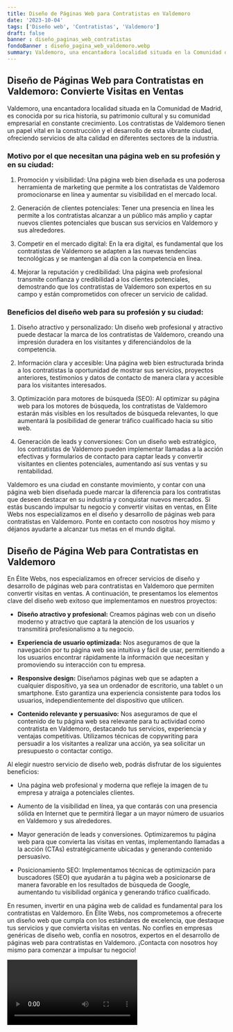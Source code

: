 ```yaml
---
title: Diseño de Páginas Web para Contratistas en Valdemoro
date: '2023-10-04'
tags: ['Diseño web', 'Contratistas', 'Valdemoro']
draft: false
banner : diseño_paginas_web_contratistas
fondoBanner : diseño_pagina_web_valdemoro.webp
summary: Valdemoro, una encantadora localidad situada en la Comunidad de Madrid, es conocida por su rica historia, su patrimonio cultural y su comunidad empresarial en constante crecimiento. Los contratistas de Valdemoro tienen un papel vital en la construcción y el desarrollo de esta vibrante ciudad, ofreciendo servicios de alta calidad en diferentes sectores de la industria.
---
```


## Diseño de Páginas Web para Contratistas en Valdemoro: Convierte Visitas en Ventas

Valdemoro, una encantadora localidad situada en la Comunidad de Madrid, es conocida por su rica historia, su patrimonio cultural y su comunidad empresarial en constante crecimiento. Los contratistas de Valdemoro tienen un papel vital en la construcción y el desarrollo de esta vibrante ciudad, ofreciendo servicios de alta calidad en diferentes sectores de la industria.

### Motivo por el que necesitan una página web en su profesión y en su ciudad:

1. Promoción y visibilidad: Una página web bien diseñada es una poderosa herramienta de marketing que permite a los contratistas de Valdemoro promocionarse en línea y aumentar su visibilidad en el mercado local.

2. Generación de clientes potenciales: Tener una presencia en línea les permite a los contratistas alcanzar a un público más amplio y captar nuevos clientes potenciales que buscan sus servicios en Valdemoro y sus alrededores.

3. Competir en el mercado digital: En la era digital, es fundamental que los contratistas de Valdemoro se adapten a las nuevas tendencias tecnológicas y se mantengan al día con la competencia en línea.

4. Mejorar la reputación y credibilidad: Una página web profesional transmite confianza y credibilidad a los clientes potenciales, demostrando que los contratistas de Valdemoro son expertos en su campo y están comprometidos con ofrecer un servicio de calidad.

### Beneficios del diseño web para su profesión y su ciudad:

1. Diseño atractivo y personalizado: Un diseño web profesional y atractivo puede destacar la marca de los contratistas de Valdemoro, creando una impresión duradera en los visitantes y diferenciándolos de la competencia.

2. Información clara y accesible: Una página web bien estructurada brinda a los contratistas la oportunidad de mostrar sus servicios, proyectos anteriores, testimonios y datos de contacto de manera clara y accesible para los visitantes interesados.

3. Optimización para motores de búsqueda (SEO): Al optimizar su página web para los motores de búsqueda, los contratistas de Valdemoro estarán más visibles en los resultados de búsqueda relevantes, lo que aumentará la posibilidad de generar tráfico cualificado hacia su sitio web.

4. Generación de leads y conversiones: Con un diseño web estratégico, los contratistas de Valdemoro pueden implementar llamadas a la acción efectivas y formularios de contacto para captar leads y convertir visitantes en clientes potenciales, aumentando así sus ventas y su rentabilidad.

Valdemoro es una ciudad en constante movimiento, y contar con una página web bien diseñada puede marcar la diferencia para los contratistas que deseen destacar en su industria y conquistar nuevos mercados. Si estás buscando impulsar tu negocio y convertir visitas en ventas, en Élite Webs nos especializamos en el diseño y desarrollo de páginas web para contratistas en Valdemoro. Ponte en contacto con nosotros hoy mismo y déjanos ayudarte a alcanzar tus metas en el mundo digital.

<GifSeo />

<Cta />

## **Diseño de Página Web para Contratistas en Valdemoro**

En Élite Webs, nos especializamos en ofrecer servicios de diseño y desarrollo de páginas web para contratistas en Valdemoro que permiten convertir visitas en ventas. A continuación, te presentamos los elementos clave del diseño web exitoso que implementamos en nuestros proyectos:

- **Diseño atractivo y profesional:** Creamos páginas web con un diseño moderno y atractivo que captará la atención de los usuarios y transmitirá profesionalismo a tu negocio.

- **Experiencia de usuario optimizada:** Nos aseguramos de que la navegación por tu página web sea intuitiva y fácil de usar, permitiendo a los usuarios encontrar rápidamente la información que necesitan y promoviendo su interacción con tu empresa.

- **Responsive design:** Diseñamos páginas web que se adapten a cualquier dispositivo, ya sea un ordenador de escritorio, una tablet o un smartphone. Esto garantiza una experiencia consistente para todos los usuarios, independientemente del dispositivo que utilicen.

- **Contenido relevante y persuasivo:** Nos aseguramos de que el contenido de tu página web sea relevante para tu actividad como contratista en Valdemoro, destacando tus servicios, experiencia y ventajas competitivas. Utilizamos técnicas de copywriting para persuadir a los visitantes a realizar una acción, ya sea solicitar un presupuesto o contactar contigo.

Al elegir nuestro servicio de diseño web, podrás disfrutar de los siguientes beneficios:

- Una página web profesional y moderna que refleje la imagen de tu empresa y atraiga a potenciales clientes.

- Aumento de la visibilidad en línea, ya que contarás con una presencia sólida en Internet que te permitirá llegar a un mayor número de usuarios en Valdemoro y sus alrededores.

- Mayor generación de leads y conversiones. Optimizaremos tu página web para que convierta las visitas en ventas, implementando llamadas a la acción (CTAs) estratégicamente ubicadas y generando contenido persuasivo.

- Posicionamiento SEO: Implementamos técnicas de optimización para buscadores (SEO) que ayudarán a tu página web a posicionarse de manera favorable en los resultados de búsqueda de Google, aumentando tu visibilidad orgánica y generando tráfico cualificado.

En resumen, invertir en una página web de calidad es fundamental para los contratistas en Valdemoro. En Élite Webs, nos comprometemos a ofrecerte un diseño web que cumpla con los estándares de excelencia, que destaque tus servicios y que convierta visitas en ventas. No confíes en empresas genéricas de diseño web, confía en nosotros, expertos en el desarrollo de páginas web para contratistas en Valdemoro. ¡Contacta con nosotros hoy mismo para comenzar a impulsar tu negocio!

<Video />

<CtaBot job='Contratistas' city='Valdemoro'/>

<Gmaps query='Valdemoro+españa+maps' />